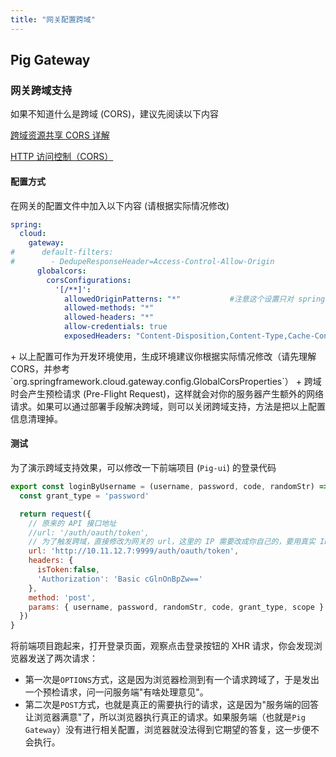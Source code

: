 ```yaml
---
title: "网关配置跨域"
---
```


## Pig Gateway

### 网关跨域支持

<Note>
如果不知道什么是跨域 (CORS)，建议先阅读以下内容

[跨域资源共享 CORS 详解](http://www.ruanyifeng.com/blog/2016/04/cors.html)

[HTTP 访问控制（CORS）](https://developer.mozilla.org/zh-CN/docs/Web/HTTP/Access_control_CORS)
</Note>

#### 配置方式

在网关的配置文件中加入以下内容 (请根据实际情况修改)

```yaml
spring:
  cloud:
    gateway:
#      default-filters:
#        - DedupeResponseHeader=Access-Control-Allow-Origin
      globalcors:
        corsConfigurations:
          '[/**]':
            allowedOriginPatterns: "*"           #注意这个设置只对 spring boot 2.4+ 有效，低版本 使用  allowedOrigins: "*" 属性
            allowed-methods: "*"
            allowed-headers: "*"
            allow-credentials: true
            exposedHeaders: "Content-Disposition,Content-Type,Cache-Control"
```

<Note>
+ 以上配置可作为开发环境使用，生成环境建议你根据实际情况修改（请先理解 CORS，并参考 `org.springframework.cloud.gateway.config.GlobalCorsProperties`）
+ 跨域时会产生预检请求 (Pre-Flight Request)，这样就会对你的服务器产生额外的网络请求。如果可以通过部署手段解决跨域，则可以关闭跨域支持，方法是把以上配置信息清理掉。
</Note>

#### 测试

为了演示跨域支持效果，可以修改一下前端项目 (`Pig-ui`) 的登录代码

```javascript
export const loginByUsername = (username, password, code, randomStr) => {
  const grant_type = 'password'

  return request({
    // 原来的 API 接口地址
    //url: '/auth/oauth/token',
    // 为了触发跨域，直接修改为网关的 url，这里的 IP 需要改成你自己的，要用真实 IP
    url: 'http://10.11.12.7:9999/auth/oauth/token',
    headers: {
      isToken:false,
      'Authorization': 'Basic cGlnOnBpZw=='
    },
    method: 'post',
    params: { username, password, randomStr, code, grant_type, scope }
  })
}
```

将前端项目跑起来，打开登录页面，观察点击登录按钮的 XHR 请求，你会发现浏览器发送了两次请求：

+ 第一次是`OPTIONS`方式，这是因为浏览器检测到有一个请求跨域了，于是发出一个预检请求，问一问服务端"有啥处理意见"。
+ 第二次是`POST`方式，也就是真正的需要执行的请求，这是因为"服务端的回答让浏览器满意"了，所以浏览器执行真正的请求。如果服务端（也就是`Pig Gateway`）没有进行相关配置，浏览器就没法得到它期望的答复，这一步便不会执行。





